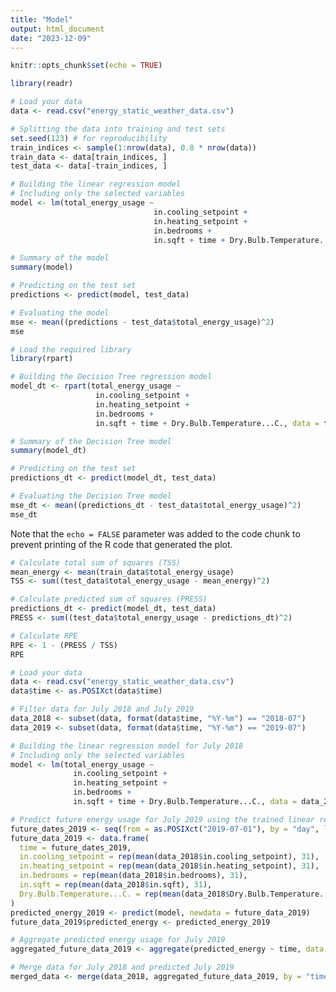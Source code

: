 ```yaml
---
title: "Model"
output: html_document
date: "2023-12-09"
---
```


```r
knitr::opts_chunk$set(echo = TRUE)
```

```r
library(readr)
```


```r
# Load your data
data <- read.csv("energy_static_weather_data.csv")

# Splitting the data into training and test sets
set.seed(123) # for reproducibility
train_indices <- sample(1:nrow(data), 0.8 * nrow(data))
train_data <- data[train_indices, ]
test_data <- data[-train_indices, ]

# Building the linear regression model
# Including only the selected variables
model <- lm(total_energy_usage ~ 
                                in.cooling_setpoint + 
                                in.heating_setpoint + 
                                in.bedrooms +
                                in.sqft + time + Dry.Bulb.Temperature...C., data = train_data)

# Summary of the model
summary(model)

# Predicting on the test set
predictions <- predict(model, test_data)

# Evaluating the model
mse <- mean((predictions - test_data$total_energy_usage)^2)
mse
```

```r
# Load the required library
library(rpart)

# Building the Decision Tree regression model
model_dt <- rpart(total_energy_usage ~ 
                   in.cooling_setpoint + 
                   in.heating_setpoint + 
                   in.bedrooms +
                   in.sqft + time + Dry.Bulb.Temperature...C., data = train_data)

# Summary of the Decision Tree model
summary(model_dt)

# Predicting on the test set
predictions_dt <- predict(model_dt, test_data)

# Evaluating the Decision Tree model
mse_dt <- mean((predictions_dt - test_data$total_energy_usage)^2)
mse_dt


```

Note that the `echo = FALSE` parameter was added to the code chunk to prevent printing of the R code that generated the plot.

```r
# Calculate total sum of squares (TSS)
mean_energy <- mean(train_data$total_energy_usage)
TSS <- sum((test_data$total_energy_usage - mean_energy)^2)

# Calculate predicted sum of squares (PRESS)
predictions_dt <- predict(model_dt, test_data)
PRESS <- sum((test_data$total_energy_usage - predictions_dt)^2)

# Calculate RPE
RPE <- 1 - (PRESS / TSS)
RPE

```


```r
# Load your data
data <- read.csv("energy_static_weather_data.csv")
data$time <- as.POSIXct(data$time)

# Filter data for July 2018 and July 2019
data_2018 <- subset(data, format(data$time, "%Y-%m") == "2018-07")
data_2019 <- subset(data, format(data$time, "%Y-%m") == "2019-07")

# Building the linear regression model for July 2018
# Including only the selected variables
model <- lm(total_energy_usage ~ 
              in.cooling_setpoint + 
              in.heating_setpoint + 
              in.bedrooms +
              in.sqft + time + Dry.Bulb.Temperature...C., data = data_2018)

# Predict future energy usage for July 2019 using the trained linear regression model for July 2018
future_dates_2019 <- seq(from = as.POSIXct("2019-07-01"), by = "day", length.out = 31)
future_data_2019 <- data.frame(
  time = future_dates_2019,
  in.cooling_setpoint = rep(mean(data_2018$in.cooling_setpoint), 31),
  in.heating_setpoint = rep(mean(data_2018$in.heating_setpoint), 31),
  in.bedrooms = rep(mean(data_2018$in.bedrooms), 31),
  in.sqft = rep(mean(data_2018$in.sqft), 31),
  Dry.Bulb.Temperature...C. = rep(mean(data_2018$Dry.Bulb.Temperature...C.), 31)
)
predicted_energy_2019 <- predict(model, newdata = future_data_2019)
future_data_2019$predicted_energy <- predicted_energy_2019

# Aggregate predicted energy usage for July 2019
aggregated_future_data_2019 <- aggregate(predicted_energy ~ time, data = future_data_2019, FUN = max)

# Merge data for July 2018 and predicted July 2019
merged_data <- merge(data_2018, aggregated_future_data_2019, by = "time", all = TRUE)
```




